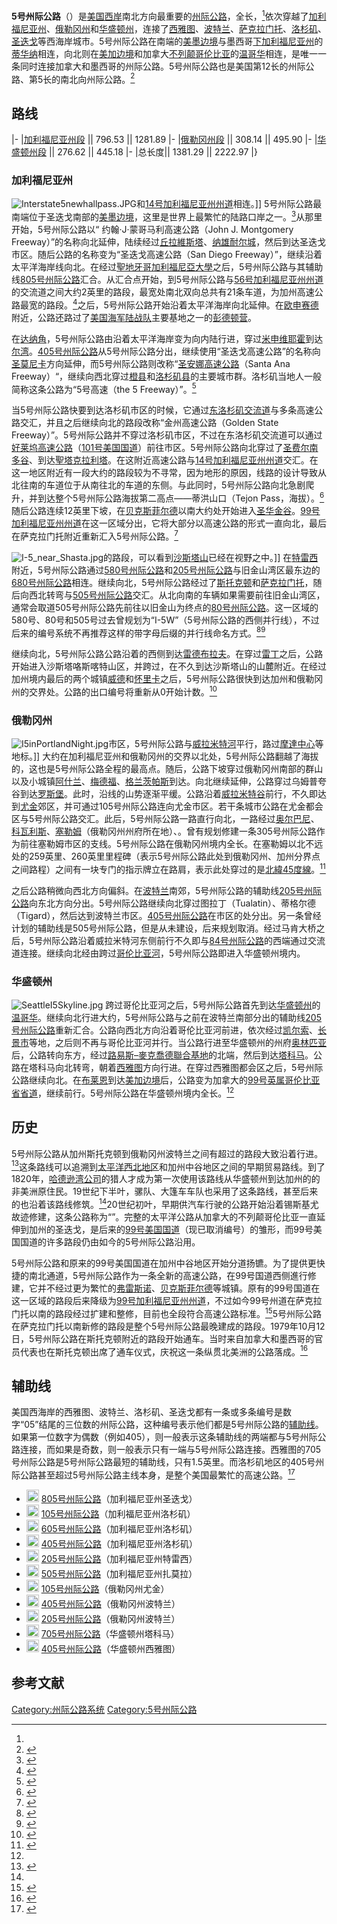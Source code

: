 {{noteTA
|G1 = USState
|G2 = US CA Cities
}}
{{Infobox US Road
| Name = '''5号州际公路'''<br />'''Interstate 5'''
| Shield = I-5.svg
| Map = Interstate 5 map.png
| Mile = 1381.29
|System = [[州际公路系统|州际公路系统]]
| LengthRef = <ref name="fhwa">{{cite web | language = en | publisher = Federal Highway Administration | title = FHWA Route Log and Finder List: Table 1 | url = http://www.fhwa.dot.gov/reports/routefinder/table1.cfm | date = 2002-10-31 | accessdate = 2009-02-15 | archive-date = 2007-07-02 | archive-url = https://web.archive.org/web/20070702224157/http://www.fhwa.dot.gov/reports/routefinder/table1.cfm | dead-url = no }}</ref>
| Km = 2222.97
| Formed = 1979年竣工
| Direction A = 南
| Direction B = 北
| From = [[File:Carretera_federal_1.svg|20px]] {{Link-en|墨西哥联邦1号公路|Mexican Federal Highway 1|Fed. 1}}（{{Link-en|圣伊斯卓 (圣迭戈)|San Ysidro, San Diego|圣伊斯卓}}）
| Junction = [[File:I-8.svg|20px]] [[8号州际公路|I-8]]（[[聖地牙哥_(加利福尼亞州)|圣迭戈]]）<br />[[File:I-10.svg|20px]] [[10号州际公路|I-10]]（[[洛杉矶|洛杉矶]]）<br />[[File:I-80.svg|20px]] [[80号州际公路|I-80]]（[[沙加緬度_(加利福尼亞州)|萨克拉门托]]）<br />[[File:I-84.svg|20px]] [[84号州际公路_(俄勒冈州至犹他州)|I-84]]（[[波特兰_(俄勒冈州)|波特兰]]）<br />[[File:I-90.svg|20px]] [[90号州际公路|I-90]]（[[西雅图|西雅图]]）
| To = [[File:BC-99.svg|20px]] [[卑詩省99號公路|BC 99]]（[[布莱恩_(华盛顿州)|布莱恩]]）
}}
'''5号州际公路'''（{{lang-en|'''Interstate 5''', '''I-5'''}}）是[[美国西岸|美国西岸]]南北方向最重要的[[州际公路系统|州际公路]]，全长{{convert|1381.29|mi|km}}，<ref name = "fhwa" />依次穿越了[[加利福尼亚州|加利福尼亚州]]、[[俄勒冈州|俄勒冈州]]和[[华盛顿州|华盛顿州]]，连接了[[西雅图|西雅图]]、[[波特兰_(俄勒冈州)|波特兰]]、[[沙加緬度_(加利福尼亞州)|萨克拉门托]]、[[洛杉矶|洛杉矶]]、[[聖地牙哥_(加利福尼亞州)|圣迭戈]]等西海岸城市。5号州际公路在南端的[[美墨边境|美墨边境]]与墨西哥[[下加利福尼亚州|下加利福尼亚州]]的[[蒂华纳|蒂华纳]]相连，向北则在[[美加边境|美加边境]]和加拿大[[不列颠哥伦比亚|不列颠哥伦比亚]]的[[温哥华|温哥华]]相连，是唯一一条同时连接加拿大和墨西哥的州际公路。5号州际公路也是美国第12长的州际公路、第5长的南北向州际公路。<ref>{{Cite web|url=https://weather.com/travel/news/longest-interstate-highways|title=10 Longest Interstate Highways|publisher=The Weather Channel|accessdate=2016-08-06|archive-date=2016-08-17|archive-url=https://web.archive.org/web/20160817184826/https://weather.com/travel/news/longest-interstate-highways|dead-url=no}}</ref>

== 路线 ==
{{lengths table|length_ref=<ref name="fhwa" />}}
|-
|[[5号州际公路加利福尼亚州段|加利福尼亚州段]] || 796.53 || 1281.89
|-
|[[5号州际公路俄勒冈州段|俄勒冈州段]] || 308.14 || 495.90
|-
|[[5号州际公路华盛顿州段|华盛顿州段]] || 276.62 || 445.18
|-
|总长度|| 1381.29 || 2222.97
|}

=== 加利福尼亚州 ===
[[File:Interstate5newhallpass.JPG|thumb]]和[[14号加利福尼亚州州道|14号加利福尼亚州州道]]相连。]]
{{main|5号州际公路加利福尼亚州段}}
5号州际公路最南端位于圣迭戈南部的[[美墨边境|美墨边境]]{{link-en|聖伊西德羅入境口岸|San Ysidro Port of Entry}}，这里是世界上最繁忙的陆路口岸之一。<ref>{{cite web |url=http://www.interstate-guide.com/i-005.html |title=Busiest border crossing |publisher=Interstate-guide.com |date= |accessdate=2011-11-27 |archive-date=2012-05-17 |archive-url=https://www.webcitation.org/67j0wKNso?url=http://www.interstate-guide.com/i-005.html |dead-url=no }}</ref>从那里开始，5号州际公路以“
约翰·J·蒙哥马利高速公路（John J. Montgomery Freeway）”的名称向北延伸，陆续经过[[丘拉維斯塔|丘拉維斯塔]]、[[纳雄耐尔城_(加利福尼亚州)|纳雄耐尔城]]，然后到达圣迭戈市区。随后公路的名称变为“圣迭戈高速公路（San Diego Freeway）”，继续沿着太平洋海岸线向北。在经过[[聖地牙哥加利福尼亞大學|聖地牙哥加利福尼亞大學]]之后，5号州际公路与其辅助线[[805号州际公路|805号州际公路]]汇合。从汇合点开始，到5号州际公路与[[56号加利福尼亚州州道|56号加利福尼亚州州道]]的交流道之间大约2英里的路段，最宽处南北双向总共有21条车道，为加州高速公路最宽的路段。<ref name="newlanes">{{cite news |url=http://www.utsandiego.com/uniontrib/20070328/news_1mi28merge.html |title=Four New Southbound Lanes at I-5/805 Merge Set to Open |work=San Diego Union-Tribune |date=March 28, 2007 |accessdate=2013-09-13 |author=Schmidt, Steve |page=NC1 |oclc=25257675 |deadurl=yes |archiveurl=https://web.archive.org/web/20131111063936/http://www.utsandiego.com/uniontrib/20070328/news_1mi28merge.html |archivedate=2013-11-11 }}</ref>之后，5号州际公路开始沿着太平洋海岸向北延伸。在[[歐申賽德_(加利福尼亞州)|欧申赛德]]附近，公路还路过了[[美国海军陆战队|美国海军陆战队]]主要基地之一的[[彭德顿营|彭德顿营]]。

在[[达纳角_(加利福尼亚州)|达纳角]]，5号州际公路由沿着太平洋海岸变为向内陆行进，穿过[[米申维耶霍_(加利福尼亚州)|米申维耶霍]]到达[[爾灣_(加利福尼亞州)|尔湾]]。[[405号州际公路|405号州际公路]]从5号州际公路分出，继续使用“圣迭戈高速公路”的名称向[[圣莫尼卡|圣莫尼卡]]方向延伸，而5号州际公路则改称“[[圣安娜高速公路|圣安娜高速公路]]（Santa Ana Freeway）“，继续向西北穿过[[橙縣_(加利福尼亞州)|橙县]]和[[洛杉矶县|洛杉矶县]]的主要城市群。洛杉矶当地人一般简称这条公路为“5号高速（the 5 Freeway）”。<ref>{{Cite web|url=https://www.kcet.org/shows/lost-la/the-5-the-101-the-405-why-southern-californians-love-saying-the-before-freeway-numbers|title=The 5, the 101, the 405: Why Southern Californians Love Saying 'the' Before Freeway Numbers|publisher=KCET|accessdate=2016-08-06|archive-date=2016-08-20|archive-url=https://web.archive.org/web/20160820000300/https://www.kcet.org/shows/lost-la/the-5-the-101-the-405-why-southern-californians-love-saying-the-before-freeway-numbers|dead-url=no}}</ref>

当5号州际公路快要到达洛杉矶市区的时候，它通过[[东洛杉矶交流道|东洛杉矶交流道]]与多条高速公路交汇，并且之后继续向北的路段改称“金州高速公路（Golden State Freeway）”。5号州际公路并不穿过洛杉矶市区，不过在东洛杉矶交流道可以通过[[好莱坞高速公路|好莱坞高速公路]]（[[101号美国国道|101号美国国道]]）前往市区。5号州际公路向北穿过了[[圣费尔南多谷|圣费尔南多谷]]、{{Link-en|纽霍山口|Newhall Pass}}到达[[聖塔克拉利塔|聖塔克拉利塔]]。在这附近高速公路与[[14号加利福尼亚州州道|14号加利福尼亚州州道]]交汇。在这一地区附近有一段大约{{convert|4|mi|km}}的路段较为不寻常，因为地形的原因，线路的设计导致从北往南的车道位于从南往北的车道的东侧。与此同时，5号州际公路向北急剧爬升，并到达整个5号州际公路海拔第二高点——蒂洪山口（Tejon Pass，海拔{{convert|4183|ft|m}}）。<ref>{{Cite web|url=http://www.gbcnet.com/ushighways/US99/US99g_contents.html|title=Historic US 99 Guide|accessdate=2016-08-06|publisher=GBCNET|archive-date=2016-09-19|archive-url=https://web.archive.org/web/20160919171006/http://www.gbcnet.com/ushighways/US99/US99g_contents.html|dead-url=no}}</ref>随后公路连续12英里下坡，在[[贝克斯菲尔德_(加利福尼亚州)|贝克斯菲尔德]]以南大约{{convert|30|mi|km}}处开始进入[[圣华金谷|圣华金谷]]。[[99号加利福尼亚州州道|99号加利福尼亚州州道]]在这一区域分出，它将大部分以高速公路的形式一直向北，最后在萨克拉门托附近重新汇入5号州际公路。<ref>{{Cite web|url=http://www.cahighways.org/097-104.html#099|title=State Route 99|publisher=California Highway|accessdate=2016-08-06|archive-date=2016-08-21|archive-url=https://web.archive.org/web/20160821123354/http://cahighways.org/097-104.html#099|dead-url=no}}</ref>

[[File:I-5_near_Shasta.jpg|thumb]]的路段，可以看到[[沙斯塔山|沙斯塔山]]已经在视野之中。]]
在[[特雷西_(加利福尼亚州)|特雷西]]附近，5号州际公路通过[[580号州际公路_(加利福尼亚州)|580号州际公路]]和[[205号州际公路_(加利福尼亚州)|205号州际公路]]与旧金山湾区最东边的[[680号州际公路_(加利福尼亚州)|680号州际公路]]相连。继续向北，5号州际公路经过了[[斯托克顿_(加利福尼亚州)|斯托克顿]]和[[沙加緬度_(加利福尼亞州)|萨克拉门托]]，随后向西北转弯与[[505号州际公路|505号州际公路]]交汇。从北向南的车辆如果需要前往旧金山湾区，通常会取道505号州际公路先前往以旧金山为终点的[[80号州际公路加利福尼亚州段|80号州际公路]]。这一区域的580号、80号和505号过去曾规划为“I-5W”（5号州际公路的西侧并行线），不过后来的编号系统不再推荐这样的带字母后缀的并行线命名方式。<ref>{{cite web |url=http://www.interstate-guide.com/i-580_ca.html |title=Interstate 580 California |publisher=Interstate-Guide |date= |accessdate=2011-09-19 |archive-date=2011-10-28 |archive-url=https://web.archive.org/web/20111028204413/http://www.interstate-guide.com/i-580_ca.html |dead-url=no }}</ref><ref>{{cite web |url=http://www.interstate-guide.com/i-505_ca.html |title=Interstate 505 California |publisher=Interstate-Guide |date= |accessdate=2011-09-19 |archive-date=2011-08-04 |archive-url=https://web.archive.org/web/20110804223216/http://www.interstate-guide.com/i-505_ca.html |dead-url=no }}</ref>

继续向北，5号州际公路公路沿着{{Link-en|萨克拉门托谷|Sacramento Valley}}的西侧到达[[雷德布拉夫_(加利福尼亚州)|雷德布拉夫]]。在穿过[[雷丁_(加利福尼亚州)|雷丁]]之后，公路开始进入沙斯塔咯斯喀特山区，并跨过{{Link-en|沙斯塔湖|Shasta Lake}}，在不久到达沙斯塔山的山麓附近。在经过加州境内最后的两个城镇[[威德_(加利福尼亚州)|威德]]和[[怀里卡|怀里卡]]之后，5号州际公路很快到达加州和俄勒冈州的交界处。公路的出口编号将重新从0开始计数。<ref>{{Cite web|url=http://m.roadnow.com/i5/Oregon-Exit-Northbound.html|title=I-5 Oregon Exits Northbound|publisher=Road Now|accessdate=2016-08-06|archive-date=2016-07-18|archive-url=https://web.archive.org/web/20160718002901/http://m.roadnow.com/i5/Oregon-Exit-Northbound.html|dead-url=no}}</ref>

=== 俄勒冈州 ===
{{main|5号州际公路俄勒冈州段}}
[[Image:I5inPortlandNight.jpg|right]]市区，5号州际公路与[[威拉米特河|威拉米特河]]平行，路过[[摩達中心|摩達中心]]等地标。]]
大约在加利福尼亚州和俄勒冈州的交界以北{{convert|3|mi|km}}处，5号州际公路翻越了海拔{{convert|4310|ft|m}}的{{Link-en|锡斯基尤顶峰|Siskiyou Summit}}，这也是5号州际公路全程的最高点。随后，公路下坡穿过俄勒冈州南部的群山以及小城镇[[阿什兰_(俄勒冈州)|阿什兰]]、[[梅德福_(俄勒冈州)|梅德福]]、[[格兰茨帕斯|格兰茨帕斯]]到达{{Link-en|罗格谷|Rogue Valley}}。向北继续延伸，公路穿过乌姆普夸谷到达[[罗斯堡_(俄勒冈州)|罗斯堡]]。此时，沿线的山势逐渐平缓。公路沿着[[威拉米特谷|威拉米特谷]]前行，不久即达到[[尤金_(俄勒岡州)|尤金]]郊区，并可通过105号州际公路连向尤金市区。若干条城市公路在尤金都会区与5号州际公路交汇。此后，5号州际公路一路直行向北，一路经过[[奥尔巴尼_(俄勒冈州)|奥尔巴尼]]、[[科瓦利斯_(俄勒岡州)|科瓦利斯]]、[[塞勒姆_(俄勒冈州)|塞勒姆]]（俄勒冈州州府所在地）、{{Link-en|伍德本 (俄勒冈州)|Woodburn, Oregon|伍德本}}。曾有规划修建一条305号州际公路作为前往塞勒姆市区的支线。5号州际公路在俄勒冈州境内全长{{convert|308|mi|km}}。在塞勒姆以北不远处的259英里、260英里里程碑（表示5号州际公路此处到俄勒冈州、加州分界点之间路程）之间有一块专门的指示牌立在路肩，表示此处穿过的是[[北緯45度線|北緯45度線]]。<ref>{{Cite web|url=http://confluence.org/confluence.php?visitid=30|title=1.3 miles (2.1 km) NW of Hayesville, Marion, OR, USA|publisher=Confluence|accessdate=2016-08-06|archive-date=2018-09-26|archive-url=https://web.archive.org/web/20180926224651/http://confluence.org/confluence.php?visitid=30|dead-url=no}}</ref>

之后公路稍微向西北方向偏斜。在[[波特兰_(俄勒冈州)|波特兰]]南郊，5号州际公路的辅助线[[205号州际公路_(俄勒冈州和华盛顿州)|205号州际公路]]向东北方向分出。5号州际公路继续向北穿过图拉丁（Tualatin）、蒂格尔德（Tigard），然后达到波特兰市区。[[405号州际公路_(俄勒冈州)|405号州际公路]]在市区的{{Link-en|马肯大桥|Marquam Bridge}}处分出。另一条曾经计划的辅助线是505号州际公路，但是从未建设，后来规划取消。经过马肯大桥之后，5号州际公路沿着威拉米特河东侧前行不久即与[[84号州际公路_(俄勒冈州至犹他州)|84号州际公路]]的西端通过交流道连接。继续向北经由{{Link-en|州际大桥|Interstate Bridge}}跨过[[哥伦比亚河|哥伦比亚河]]，5号州际公路即进入华盛顿州境内。

=== 华盛顿州 ===
{{main|5号州际公路华盛顿州段}}
[[Image:SeattleI5Skyline.jpg|thumb]]
跨过哥伦比亚河之后，5号州际公路首先到达[[华盛顿州|华盛顿州]]的[[溫哥華_(華盛頓州)|温哥华]]。继续向北行进大约{{convert|7|mi|km}}，5号州际公路与之前在波特兰南部分出的辅助线[[205号州际公路_(俄勒冈州和华盛顿州)|205号州际公路]]重新汇合。公路向西北方向沿着哥伦比亚河前进，依次经过[[凱爾索_(華盛頓州)|凯尔索]]、[[長景市_(華盛頓州)|长景市]]等地，之后则不再与哥伦比亚河并行。当公路行进至华盛顿州的州府[[奧林匹亞_(華盛頓州)|奥林匹亚]]后，公路转向东方，经过[[路易斯–麥克喬德聯合基地|路易斯–麥克喬德聯合基地]]的北端，然后到达[[塔科马_(华盛顿州)|塔科马]]。公路在塔科马向北转弯，朝着[[西雅图|西雅图]]方向行进。在穿过西雅图都会区之后，5号州际公路继续向北。在[[布莱恩_(华盛顿州)|布莱恩]]到达[[美加边境|美加边境]]后，公路变为加拿大的[[卑詩省99號公路|99号英属哥伦比亚省省道]]，继续前行。5号州际公路在华盛顿州境内全长{{convert|277|mi|km}}。<ref name = "fhwa" />

== 历史 ==
5号州际公路从加州斯托克顿到俄勒冈州波特兰之间有超过{{convert|600|mi|km}}的路段大致沿着{{Link-en|锡斯基尤故迹|Siskiyou Trail}}行进。<ref name="siskiyou">{{cite web |url=http://www.museumsiskiyoutrail.org |title=Museum of the Siskiyou Trail |publisher=Museumsiskiyoutrail.org |date= |accessdate=2011-11-27 |deadurl=yes |archiveurl=https://web.archive.org/web/20120415171721/http://www.museumsiskiyoutrail.org/ |archivedate=2012-04-15 }}</ref>这条路线可以追溯到[[太平洋西北地区|太平洋西北地区]]和加州中谷地区之间的早期贸易路线。到了1820年，[[哈德逊湾公司|哈德逊湾公司]]的猎人才成为第一次使用该路线从华盛顿州到达加州的的非美洲原住民。19世纪下半叶，骡队、大篷车车队也采用了这条路线，甚至后来的{{Link-en|中央太平洋铁路|Central Pacific Railroad}}也沿着该路线修筑。<ref name="siskiyou" />20世纪初叶，早期供汽车行驶的公路开始沿着锡斯基尤故迹修建，这条公路称为“{{Link-en|太平洋公路|Pacific Highway (United States)}}”。完整的太平洋公路从加拿大的不列颠哥伦比亚一直延伸到加州的圣迭戈，是后来的[[99号美国国道|99号美国国道]]（现已取消编号）的雏形，而99号美国国道的许多路段仍由如今的5号州际公路沿用。

5号州际公路和原来的99号美国国道在加州中谷地区开始分道扬镳。为了提供更快捷的南北通道，5号州际公路作为一条全新的高速公路，在99号国道西侧進行修建，它并不经过更为繁忙的[[弗雷斯诺|弗雷斯诺]]、[[贝克斯菲尔德_(加利福尼亚州)|贝克斯菲尔德]]等城镇。原有的99号国道在这一区域的路段后来降级为[[99号加利福尼亚州州道|99号加利福尼亚州州道]]，不过如今99号州道在萨克拉门托以南的路段经过扩建和整修，目前也全段符合高速公路标准。<ref>{{cite web |url= http://www.cahighways.org/001-008.html#005 |work= California Highways |title= Routes 1-8 |accessdate= 2009-09-19 |archive-date= 2010-11-20 |archive-url= https://web.archive.org/web/20101120105136/http://cahighways.org/001-008.html#005 |dead-url= no }}</ref>5号州际公路在萨克拉门托以南新修的路段是整个5号州际公路最晚建成的路段。1979年10月12日，5号州际公路在斯托克顿附近的路段开始通车。当时来自加拿大和墨西哥的官员代表也在斯托克顿出席了通车仪式，庆祝这一条纵贯北美洲的公路落成。<ref>{{cite web |url= http://www.dot.ca.gov/interstate/timeline.htm |author= Staff |publisher= California Department of Transportation |title= Timeline of Notable Events of the Interstate Highway System in California |accessdate= 2014-03-02 |archive-date= 2014-03-06 |archive-url= https://web.archive.org/web/20140306100816/http://www.dot.ca.gov/interstate/timeline.htm |dead-url= no }}</ref>

== 辅助线 ==
美国西海岸的西雅图、波特兰、洛杉矶、圣迭戈都有一条或多条编号是数字“05”结尾的三位数的州际公路，这种编号表示他们都是5号州际公路的[[美國州際公路輔助線列表|辅助线]]。如果第一位数字为偶数（例如405），则一般表示这条辅助线的两端都与5号州际公路连接，而如果是奇数，则一般表示只有一端与5号州际公路连接。西雅图的705号州际公路是5号州际公路最短的辅助线，只有1.5英里。而洛杉矶地区的405号州际公路甚至超过5号州际公路主线本身，是整个美国最繁忙的高速公路。<ref>{{Cite news|url=http://www.nbclosangeles.com/news/local/Nations-Busiest-Freeway-Opens-Car-260458831.html|title=Nation's Busiest, Infamously Congested Freeway Opens Carpool Lane|publisher=NBC Los Angeles|date=2014-05-23|accessdate=2014-12-25|archive-date=2014-12-25|archive-url=https://web.archive.org/web/20141225114336/http://www.nbclosangeles.com/news/local/Nations-Busiest-Freeway-Opens-Car-260458831.html|dead-url=no}}</ref>

* [[File:I-805_(CA).svg|20px]] [[805号州际公路|805号州际公路]]（加利福尼亚州圣迭戈）
* [[File:I-105_(CA).svg|20px]] [[105号州际公路_(加利福尼亚州)|105号州际公路]]（加利福尼亚州洛杉矶）
* [[File:I-605_(CA).svg|20px]] [[605号州际公路|605号州际公路]]（加利福尼亚州洛杉矶）
* [[File:I-405_(CA).svg|20px]] [[405号州际公路_(加利福尼亚州)|405号州际公路]]（加利福尼亚州洛杉矶）
* [[File:I-205_(CA).svg|20px]] [[205号州际公路_(加利福尼亚州)|205号州际公路]]（加利福尼亚州特雷西）
* [[File:I-505_(CA).svg|20px]] [[505号州际公路|505号州际公路]]（加利福尼亚州扎莫拉）
* [[File:I-105.svg|20px]] [[105号州际公路_(俄勒冈州)|105号州际公路]]（俄勒冈州尤金）
* [[File:I-405.svg|20px]] [[405号州际公路_(俄勒冈州)|405号州际公路]]（俄勒冈州波特兰）
* [[File:I-205.svg|20px]] [[205号州际公路_(俄勒冈州和华盛顿州)|205号州际公路]]（俄勒冈州波特兰）
* [[File:I-705.svg|20px]] [[705号州际公路|705号州际公路]]（华盛顿州塔科马）
* [[File:I-405.svg|20px]] [[405号州际公路_(华盛顿州)|405号州际公路]]（华盛顿州西雅图）

== 参考文献 ==
{{Reflist}}

{{州际公路系统}}
{{5号州际公路及其辅助线}}
[[Category:州际公路系统|Category:州际公路系统]]
[[Category:5号州际公路|Category:5号州际公路]]